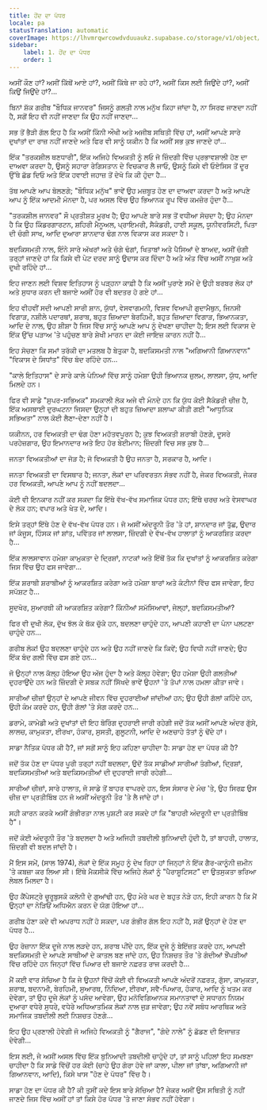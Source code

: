 ```yaml
---
title: ਹੋਂਦ ਦਾ ਪੱਧਰ
locale: pa
statusTranslation: automatic
coverImage: https://lhvmrqwrcowdvduuaukz.supabase.co/storage/v1/object/public/strapi-uploads/small_cover-tratado-de-psicologia-revolucionaria.webp-5e15e1cec4e0ebebcde5d7fc7565d8fd.webp
sidebar:
    label: 1. ਹੋਂਦ ਦਾ ਪੱਧਰ
    order: 1
---
```

ਅਸੀਂ ਕੌਣ ਹਾਂ? ਅਸੀਂ ਕਿੱਥੋਂ ਆਏ ਹਾਂ?, ਅਸੀਂ ਕਿੱਥੇ ਜਾ ਰਹੇ ਹਾਂ?, ਅਸੀਂ ਕਿਸ ਲਈ ਜਿਉਂਦੇ ਹਾਂ?, ਅਸੀਂ ਕਿਉਂ ਜਿਉਂਦੇ ਹਾਂ?...

ਬਿਨਾਂ ਸ਼ੱਕ ਗਰੀਬ "ਬੌਧਿਕ ਜਾਨਵਰ" ਜਿਸਨੂੰ ਗਲਤੀ ਨਾਲ ਮਨੁੱਖ ਕਿਹਾ ਜਾਂਦਾ ਹੈ, ਨਾ ਸਿਰਫ ਜਾਣਦਾ ਨਹੀਂ ਹੈ, ਸਗੋਂ ਇਹ ਵੀ ਨਹੀਂ ਜਾਣਦਾ ਕਿ ਉਹ ਨਹੀਂ ਜਾਣਦਾ...

ਸਭ ਤੋਂ ਭੈੜੀ ਗੱਲ ਇਹ ਹੈ ਕਿ ਅਸੀਂ ਕਿੰਨੀ ਔਖੀ ਅਤੇ ਅਜੀਬ ਸਥਿਤੀ ਵਿੱਚ ਹਾਂ, ਅਸੀਂ ਆਪਣੇ ਸਾਰੇ ਦੁਖਾਂਤਾਂ ਦਾ ਰਾਜ਼ ਨਹੀਂ ਜਾਣਦੇ ਅਤੇ ਫਿਰ ਵੀ ਸਾਨੂੰ ਯਕੀਨ ਹੈ ਕਿ ਅਸੀਂ ਸਭ ਕੁਝ ਜਾਣਦੇ ਹਾਂ...

ਇੱਕ "ਤਰਕਸ਼ੀਲ ਥਣਧਾਰੀ", ਇੱਕ ਅਜਿਹੇ ਵਿਅਕਤੀ ਨੂੰ ਲਓ ਜੋ ਜ਼ਿੰਦਗੀ ਵਿੱਚ ਪ੍ਰਭਾਵਸ਼ਾਲੀ ਹੋਣ ਦਾ ਦਾਅਵਾ ਕਰਦਾ ਹੈ, ਉਸਨੂੰ ਸਹਾਰਾ ਰੇਗਿਸਤਾਨ ਦੇ ਵਿਚਕਾਰ ਲੈ ਜਾਓ, ਉਸਨੂੰ ਕਿਸੇ ਵੀ ਓਏਸਿਸ ਤੋਂ ਦੂਰ ਉੱਥੇ ਛੱਡ ਦਿਓ ਅਤੇ ਇੱਕ ਹਵਾਈ ਜਹਾਜ਼ ਤੋਂ ਦੇਖੋ ਕਿ ਕੀ ਹੁੰਦਾ ਹੈ...

ਤੱਥ ਆਪਣੇ ਆਪ ਬੋਲਣਗੇ; "ਬੌਧਿਕ ਮਨੁੱਖ" ਭਾਵੇਂ ਉਹ ਮਜ਼ਬੂਤ ਹੋਣ ਦਾ ਦਾਅਵਾ ਕਰਦਾ ਹੈ ਅਤੇ ਆਪਣੇ ਆਪ ਨੂੰ ਇੱਕ ਆਦਮੀ ਮੰਨਦਾ ਹੈ, ਪਰ ਅਸਲ ਵਿੱਚ ਉਹ ਭਿਆਨਕ ਰੂਪ ਵਿੱਚ ਕਮਜ਼ੋਰ ਹੁੰਦਾ ਹੈ...

"ਤਰਕਸ਼ੀਲ ਜਾਨਵਰ" ਸੌ ਪ੍ਰਤੀਸ਼ਤ ਮੂਰਖ ਹੈ; ਉਹ ਆਪਣੇ ਬਾਰੇ ਸਭ ਤੋਂ ਵਧੀਆ ਸੋਚਦਾ ਹੈ; ਉਹ ਮੰਨਦਾ ਹੈ ਕਿ ਉਹ ਕਿੰਡਰਗਾਰਟਨ, ਸ਼ਹਿਰੀ ਮੈਨੂਅਲ, ਪ੍ਰਾਇਮਰੀ, ਸੈਕੰਡਰੀ, ਹਾਈ ਸਕੂਲ, ਯੂਨੀਵਰਸਿਟੀ, ਪਿਤਾ ਦੀ ਚੰਗੀ ਸਾਖ, ਆਦਿ ਦੁਆਰਾ ਸ਼ਾਨਦਾਰ ਢੰਗ ਨਾਲ ਵਿਕਾਸ ਕਰ ਸਕਦਾ ਹੈ।

ਬਦਕਿਸਮਤੀ ਨਾਲ, ਇੰਨੇ ਸਾਰੇ ਅੱਖਰਾਂ ਅਤੇ ਚੰਗੇ ਢੰਗਾਂ, ਖਿਤਾਬਾਂ ਅਤੇ ਪੈਸਿਆਂ ਦੇ ਬਾਅਦ, ਅਸੀਂ ਚੰਗੀ ਤਰ੍ਹਾਂ ਜਾਣਦੇ ਹਾਂ ਕਿ ਕਿਸੇ ਵੀ ਪੇਟ ਦਰਦ ਸਾਨੂੰ ਉਦਾਸ ਕਰ ਦਿੰਦਾ ਹੈ ਅਤੇ ਅੰਤ ਵਿੱਚ ਅਸੀਂ ਨਾਖੁਸ਼ ਅਤੇ ਦੁਖੀ ਰਹਿੰਦੇ ਹਾਂ...

ਇਹ ਜਾਣਨ ਲਈ ਵਿਸ਼ਵ ਇਤਿਹਾਸ ਨੂੰ ਪੜ੍ਹਨਾ ਕਾਫ਼ੀ ਹੈ ਕਿ ਅਸੀਂ ਪੁਰਾਣੇ ਸਮੇਂ ਦੇ ਉਹੀ ਬਰਬਰ ਲੋਕ ਹਾਂ ਅਤੇ ਸੁਧਾਰ ਕਰਨ ਦੀ ਬਜਾਏ ਅਸੀਂ ਹੋਰ ਵੀ ਬਦਤਰ ਹੋ ਗਏ ਹਾਂ...

ਇਹ ਵੀਹਵੀਂ ਸਦੀ ਆਪਣੀ ਸਾਰੀ ਸ਼ਾਨ, ਯੁੱਧਾਂ, ਵੇਸਵਾਗਮਨੀ, ਵਿਸ਼ਵ ਵਿਆਪੀ ਗੁਦਾਮੈਥੁਨ, ਜਿਨਸੀ ਵਿਗਾੜ, ਨਸ਼ੀਲੇ ਪਦਾਰਥਾਂ, ਸ਼ਰਾਬ, ਬਹੁਤ ਜ਼ਿਆਦਾ ਬੇਰਹਿਮੀ, ਬਹੁਤ ਜ਼ਿਆਦਾ ਵਿਗਾੜ, ਭਿਆਨਕਤਾ, ਆਦਿ ਦੇ ਨਾਲ, ਉਹ ਸ਼ੀਸ਼ਾ ਹੈ ਜਿਸ ਵਿੱਚ ਸਾਨੂੰ ਆਪਣੇ ਆਪ ਨੂੰ ਦੇਖਣਾ ਚਾਹੀਦਾ ਹੈ; ਇਸ ਲਈ ਵਿਕਾਸ ਦੇ ਇੱਕ ਉੱਚ ਪੜਾਅ 'ਤੇ ਪਹੁੰਚਣ ਬਾਰੇ ਸ਼ੇਖੀ ਮਾਰਨ ਦਾ ਕੋਈ ਜਾਇਜ਼ ਕਾਰਨ ਨਹੀਂ ਹੈ...

ਇਹ ਸੋਚਣਾ ਕਿ ਸਮਾਂ ਤਰੱਕੀ ਦਾ ਮਤਲਬ ਹੈ ਬੇਤੁਕਾ ਹੈ, ਬਦਕਿਸਮਤੀ ਨਾਲ "ਅਗਿਆਨੀ ਗਿਆਨਵਾਨ" "ਵਿਕਾਸ ਦੇ ਸਿਧਾਂਤ" ਵਿੱਚ ਬੰਦ ਰਹਿੰਦੇ ਹਨ...

"ਕਾਲੇ ਇਤਿਹਾਸ" ਦੇ ਸਾਰੇ ਕਾਲੇ ਪੰਨਿਆਂ ਵਿੱਚ ਸਾਨੂੰ ਹਮੇਸ਼ਾ ਉਹੀ ਭਿਆਨਕ ਜ਼ੁਲਮ, ਲਾਲਸਾ, ਯੁੱਧ, ਆਦਿ ਮਿਲਦੇ ਹਨ।

ਫਿਰ ਵੀ ਸਾਡੇ "ਸੁਪਰ-ਸਭਿਅਕ" ਸਮਕਾਲੀ ਲੋਕ ਅਜੇ ਵੀ ਮੰਨਦੇ ਹਨ ਕਿ ਯੁੱਧ ਕੋਈ ਸੈਕੰਡਰੀ ਚੀਜ਼ ਹੈ, ਇੱਕ ਅਸਥਾਈ ਦੁਰਘਟਨਾ ਜਿਸਦਾ ਉਨ੍ਹਾਂ ਦੀ ਬਹੁਤ ਜ਼ਿਆਦਾ ਸ਼ਲਾਘਾ ਕੀਤੀ ਗਈ "ਆਧੁਨਿਕ ਸਭਿਅਤਾ" ਨਾਲ ਕੋਈ ਲੈਣਾ-ਦੇਣਾ ਨਹੀਂ ਹੈ।

ਯਕੀਨਨ, ਹਰ ਵਿਅਕਤੀ ਦਾ ਢੰਗ ਹੋਣਾ ਮਹੱਤਵਪੂਰਨ ਹੈ; ਕੁਝ ਵਿਅਕਤੀ ਸ਼ਰਾਬੀ ਹੋਣਗੇ, ਦੂਸਰੇ ਪਰਹੇਜ਼ਗਾਰ, ਉਹ ਇਮਾਨਦਾਰ ਅਤੇ ਇਹ ਹੋਰ ਬੇਈਮਾਨ; ਜ਼ਿੰਦਗੀ ਵਿਚ ਸਭ ਕੁਝ ਹੈ...

ਜਨਤਾ ਵਿਅਕਤੀਆਂ ਦਾ ਜੋੜ ਹੈ; ਜੋ ਵਿਅਕਤੀ ਹੈ ਉਹ ਜਨਤਾ ਹੈ, ਸਰਕਾਰ ਹੈ, ਆਦਿ।

ਜਨਤਾ ਵਿਅਕਤੀ ਦਾ ਵਿਸਥਾਰ ਹੈ; ਜਨਤਾ, ਲੋਕਾਂ ਦਾ ਪਰਿਵਰਤਨ ਸੰਭਵ ਨਹੀਂ ਹੈ, ਜੇਕਰ ਵਿਅਕਤੀ, ਜੇਕਰ ਹਰ ਵਿਅਕਤੀ, ਆਪਣੇ ਆਪ ਨੂੰ ਨਹੀਂ ਬਦਲਦਾ...

ਕੋਈ ਵੀ ਇਨਕਾਰ ਨਹੀਂ ਕਰ ਸਕਦਾ ਕਿ ਇੱਥੇ ਵੱਖ-ਵੱਖ ਸਮਾਜਿਕ ਪੱਧਰ ਹਨ; ਇੱਥੇ ਚਰਚ ਅਤੇ ਵੇਸਵਾਘਰ ਦੇ ਲੋਕ ਹਨ; ਵਪਾਰ ਅਤੇ ਖੇਤ ਦੇ, ਆਦਿ।

ਇਸੇ ਤਰ੍ਹਾਂ ਇੱਥੇ ਹੋਣ ਦੇ ਵੱਖ-ਵੱਖ ਪੱਧਰ ਹਨ। ਜੋ ਅਸੀਂ ਅੰਦਰੂਨੀ ਤੌਰ 'ਤੇ ਹਾਂ, ਸ਼ਾਨਦਾਰ ਜਾਂ ਤੁੱਛ, ਉਦਾਰ ਜਾਂ ਕੰਜੂਸ, ਹਿੰਸਕ ਜਾਂ ਸ਼ਾਂਤ, ਪਵਿੱਤਰ ਜਾਂ ਲਾਲਸਾ, ਜ਼ਿੰਦਗੀ ਦੇ ਵੱਖ-ਵੱਖ ਹਾਲਾਤਾਂ ਨੂੰ ਆਕਰਸ਼ਿਤ ਕਰਦਾ ਹੈ...

ਇੱਕ ਲਾਲਸਾਵਾਨ ਹਮੇਸ਼ਾ ਕਾਮੁਕਤਾ ਦੇ ਦ੍ਰਿਸ਼ਾਂ, ਨਾਟਕਾਂ ਅਤੇ ਇੱਥੋਂ ਤੱਕ ਕਿ ਦੁਖਾਂਤਾਂ ਨੂੰ ਆਕਰਸ਼ਿਤ ਕਰੇਗਾ ਜਿਸ ਵਿੱਚ ਉਹ ਫਸ ਜਾਵੇਗਾ...

ਇੱਕ ਸ਼ਰਾਬੀ ਸ਼ਰਾਬੀਆਂ ਨੂੰ ਆਕਰਸ਼ਿਤ ਕਰੇਗਾ ਅਤੇ ਹਮੇਸ਼ਾ ਬਾਰਾਂ ਅਤੇ ਕੰਟੀਨਾਂ ਵਿੱਚ ਫਸ ਜਾਵੇਗਾ, ਇਹ ਸਪੱਸ਼ਟ ਹੈ...

ਸੂਦਖੋਰ, ਸੁਆਰਥੀ ਕੀ ਆਕਰਸ਼ਿਤ ਕਰੇਗਾ? ਕਿੰਨੀਆਂ ਸਮੱਸਿਆਵਾਂ, ਜੇਲ੍ਹਾਂ, ਬਦਕਿਸਮਤੀਆਂ?

ਫਿਰ ਵੀ ਦੁਖੀ ਲੋਕ, ਦੁੱਖ ਝੱਲ ਕੇ ਥੱਕ ਚੁੱਕੇ ਹਨ, ਬਦਲਣਾ ਚਾਹੁੰਦੇ ਹਨ, ਆਪਣੀ ਕਹਾਣੀ ਦਾ ਪੰਨਾ ਪਲਟਣਾ ਚਾਹੁੰਦੇ ਹਨ...

ਗਰੀਬ ਲੋਕ! ਉਹ ਬਦਲਣਾ ਚਾਹੁੰਦੇ ਹਨ ਅਤੇ ਉਹ ਨਹੀਂ ਜਾਣਦੇ ਕਿ ਕਿਵੇਂ; ਉਹ ਵਿਧੀ ਨਹੀਂ ਜਾਣਦੇ; ਉਹ ਇੱਕ ਬੰਦ ਗਲੀ ਵਿੱਚ ਫਸ ਗਏ ਹਨ...

ਜੋ ਉਨ੍ਹਾਂ ਨਾਲ ਕੱਲ੍ਹ ਹੋਇਆ ਉਹ ਅੱਜ ਹੁੰਦਾ ਹੈ ਅਤੇ ਕੱਲ੍ਹ ਹੋਵੇਗਾ; ਉਹ ਹਮੇਸ਼ਾ ਉਹੀ ਗਲਤੀਆਂ ਦੁਹਰਾਉਂਦੇ ਹਨ ਅਤੇ ਜ਼ਿੰਦਗੀ ਦੇ ਸਬਕ ਨਹੀਂ ਸਿੱਖਦੇ ਭਾਵੇਂ ਉਹਨਾਂ 'ਤੇ ਤੋਪਾਂ ਨਾਲ ਹਮਲਾ ਕੀਤਾ ਜਾਵੇ।

ਸਾਰੀਆਂ ਚੀਜ਼ਾਂ ਉਨ੍ਹਾਂ ਦੇ ਆਪਣੇ ਜੀਵਨ ਵਿੱਚ ਦੁਹਰਾਈਆਂ ਜਾਂਦੀਆਂ ਹਨ; ਉਹ ਉਹੀ ਗੱਲਾਂ ਕਹਿੰਦੇ ਹਨ, ਉਹੀ ਕੰਮ ਕਰਦੇ ਹਨ, ਉਹੀ ਗੱਲਾਂ 'ਤੇ ਸੋਗ ਕਰਦੇ ਹਨ...

ਡਰਾਮੇ, ਕਾਮੇਡੀ ਅਤੇ ਦੁਖਾਂਤਾਂ ਦੀ ਇਹ ਬੋਰਿੰਗ ਦੁਹਰਾਈ ਜਾਰੀ ਰਹੇਗੀ ਜਦੋਂ ਤੱਕ ਅਸੀਂ ਆਪਣੇ ਅੰਦਰ ਗੁੱਸੇ, ਲਾਲਚ, ਕਾਮੁਕਤਾ, ਈਰਖਾ, ਹੰਕਾਰ, ਸੁਸਤੀ, ਗੁਲੂਟਨੀ, ਆਦਿ ਦੇ ਅਣਚਾਹੇ ਤੱਤਾਂ ਨੂੰ ਢੋਂਦੇ ਹਾਂ।

ਸਾਡਾ ਨੈਤਿਕ ਪੱਧਰ ਕੀ ਹੈ?, ਜਾਂ ਸਗੋਂ ਸਾਨੂੰ ਇਹ ਕਹਿਣਾ ਚਾਹੀਦਾ ਹੈ: ਸਾਡਾ ਹੋਣ ਦਾ ਪੱਧਰ ਕੀ ਹੈ?

ਜਦੋਂ ਤੱਕ ਹੋਣ ਦਾ ਪੱਧਰ ਪੂਰੀ ਤਰ੍ਹਾਂ ਨਹੀਂ ਬਦਲਦਾ, ਉਦੋਂ ਤੱਕ ਸਾਡੀਆਂ ਸਾਰੀਆਂ ਤੰਗੀਆਂ, ਦ੍ਰਿਸ਼ਾਂ, ਬਦਕਿਸਮਤੀਆਂ ਅਤੇ ਬਦਕਿਸਮਤੀਆਂ ਦੀ ਦੁਹਰਾਈ ਜਾਰੀ ਰਹੇਗੀ...

ਸਾਰੀਆਂ ਚੀਜ਼ਾਂ, ਸਾਰੇ ਹਾਲਾਤ, ਜੋ ਸਾਡੇ ਤੋਂ ਬਾਹਰ ਵਾਪਰਦੇ ਹਨ, ਇਸ ਸੰਸਾਰ ਦੇ ਮੰਚ 'ਤੇ, ਉਹ ਸਿਰਫ਼ ਉਸ ਚੀਜ਼ ਦਾ ਪ੍ਰਤੀਬਿੰਬ ਹਨ ਜੋ ਅਸੀਂ ਅੰਦਰੂਨੀ ਤੌਰ 'ਤੇ ਲੈ ਜਾਂਦੇ ਹਾਂ।

ਸਹੀ ਕਾਰਨ ਕਰਕੇ ਅਸੀਂ ਗੰਭੀਰਤਾ ਨਾਲ ਪੁਸ਼ਟੀ ਕਰ ਸਕਦੇ ਹਾਂ ਕਿ "ਬਾਹਰੀ ਅੰਦਰੂਨੀ ਦਾ ਪ੍ਰਤੀਬਿੰਬ ਹੈ"।

ਜਦੋਂ ਕੋਈ ਅੰਦਰੂਨੀ ਤੌਰ 'ਤੇ ਬਦਲਦਾ ਹੈ ਅਤੇ ਅਜਿਹੀ ਤਬਦੀਲੀ ਬੁਨਿਆਦੀ ਹੁੰਦੀ ਹੈ, ਤਾਂ ਬਾਹਰੀ, ਹਾਲਾਤ, ਜ਼ਿੰਦਗੀ ਵੀ ਬਦਲ ਜਾਂਦੀ ਹੈ।

ਮੈਂ ਇਸ ਸਮੇਂ, (ਸਾਲ 1974), ਲੋਕਾਂ ਦੇ ਇੱਕ ਸਮੂਹ ਨੂੰ ਦੇਖ ਰਿਹਾ ਹਾਂ ਜਿਨ੍ਹਾਂ ਨੇ ਇੱਕ ਗੈਰ-ਕਾਨੂੰਨੀ ਜ਼ਮੀਨ 'ਤੇ ਕਬਜ਼ਾ ਕਰ ਲਿਆ ਸੀ। ਇੱਥੇ ਮੈਕਸੀਕੋ ਵਿੱਚ ਅਜਿਹੇ ਲੋਕਾਂ ਨੂੰ "ਪੈਰਾਸ਼ੂਟਿਸਟ" ਦਾ ਉਤਸੁਕਤਾ ਭਰਿਆ ਲੇਬਲ ਮਿਲਦਾ ਹੈ।

ਉਹ ਕੈਂਪੇਸਟ੍ਰੇ ਚੂਰੂਬੁਸਕੋ ਕਲੋਨੀ ਦੇ ਗੁਆਂਢੀ ਹਨ, ਉਹ ਮੇਰੇ ਘਰ ਦੇ ਬਹੁਤ ਨੇੜੇ ਹਨ, ਇਹੀ ਕਾਰਨ ਹੈ ਕਿ ਮੈਂ ਉਨ੍ਹਾਂ ਦਾ ਨੇੜਿਓਂ ਅਧਿਐਨ ਕਰਨ ਦੇ ਯੋਗ ਹੋਇਆ ਹਾਂ...

ਗਰੀਬ ਹੋਣਾ ਕਦੇ ਵੀ ਅਪਰਾਧ ਨਹੀਂ ਹੋ ਸਕਦਾ, ਪਰ ਗੰਭੀਰ ਗੱਲ ਇਹ ਨਹੀਂ ਹੈ, ਸਗੋਂ ਉਨ੍ਹਾਂ ਦੇ ਹੋਣ ਦਾ ਪੱਧਰ ਹੈ...

ਉਹ ਰੋਜ਼ਾਨਾ ਇੱਕ ਦੂਜੇ ਨਾਲ ਲੜਦੇ ਹਨ, ਸ਼ਰਾਬ ਪੀਂਦੇ ਹਨ, ਇੱਕ ਦੂਜੇ ਨੂੰ ਬੇਇੱਜ਼ਤ ਕਰਦੇ ਹਨ, ਆਪਣੀ ਬਦਕਿਸਮਤੀ ਦੇ ਆਪਣੇ ਸਾਥੀਆਂ ਦੇ ਕਾਤਲ ਬਣ ਜਾਂਦੇ ਹਨ, ਉਹ ਨਿਸ਼ਚਤ ਤੌਰ 'ਤੇ ਗੰਦੀਆਂ ਝੌਂਪੜੀਆਂ ਵਿੱਚ ਰਹਿੰਦੇ ਹਨ ਜਿਨ੍ਹਾਂ ਵਿੱਚ ਪਿਆਰ ਦੀ ਬਜਾਏ ਨਫ਼ਰਤ ਰਾਜ ਕਰਦੀ ਹੈ...

ਮੈਂ ਕਈ ਵਾਰ ਸੋਚਿਆ ਹੈ ਕਿ ਜੇ ਉਹਨਾਂ ਵਿੱਚੋਂ ਕੋਈ ਵੀ ਵਿਅਕਤੀ ਆਪਣੇ ਅੰਦਰੋਂ ਨਫ਼ਰਤ, ਗੁੱਸਾ, ਕਾਮੁਕਤਾ, ਸ਼ਰਾਬ, ਬਦਨਾਮੀ, ਬੇਰਹਿਮੀ, ਸੁਆਰਥ, ਨਿੰਦਿਆ, ਈਰਖਾ, ਸਵੈ-ਪਿਆਰ, ਹੰਕਾਰ, ਆਦਿ ਨੂੰ ਖਤਮ ਕਰ ਦੇਵੇਗਾ, ਤਾਂ ਉਹ ਦੂਜੇ ਲੋਕਾਂ ਨੂੰ ਪਸੰਦ ਆਵੇਗਾ, ਉਹ ਮਨੋਵਿਗਿਆਨਕ ਸਮਾਨਤਾਵਾਂ ਦੇ ਸਧਾਰਨ ਨਿਯਮ ਦੁਆਰਾ ਵਧੇਰੇ ਸੁਧਰੇ, ਵਧੇਰੇ ਅਧਿਆਤਮਿਕ ਲੋਕਾਂ ਨਾਲ ਜੁੜ ਜਾਵੇਗਾ; ਉਹ ਨਵੇਂ ਸਬੰਧ ਆਰਥਿਕ ਅਤੇ ਸਮਾਜਿਕ ਤਬਦੀਲੀ ਲਈ ਨਿਸ਼ਚਤ ਹੋਣਗੇ...

ਇਹ ਉਹ ਪ੍ਰਣਾਲੀ ਹੋਵੇਗੀ ਜੋ ਅਜਿਹੇ ਵਿਅਕਤੀ ਨੂੰ "ਗੈਰਾਜ", "ਗੰਦੇ ਨਾਲੇ" ਨੂੰ ਛੱਡਣ ਦੀ ਇਜਾਜ਼ਤ ਦੇਵੇਗੀ...

ਇਸ ਲਈ, ਜੇ ਅਸੀਂ ਅਸਲ ਵਿੱਚ ਇੱਕ ਬੁਨਿਆਦੀ ਤਬਦੀਲੀ ਚਾਹੁੰਦੇ ਹਾਂ, ਤਾਂ ਸਾਨੂੰ ਪਹਿਲਾਂ ਇਹ ਸਮਝਣਾ ਚਾਹੀਦਾ ਹੈ ਕਿ ਸਾਡੇ ਵਿੱਚੋਂ ਹਰ ਕੋਈ (ਚਾਹੇ ਉਹ ਗੋਰਾ ਹੋਵੇ ਜਾਂ ਕਾਲਾ, ਪੀਲਾ ਜਾਂ ਤਾਂਬਾ, ਅਗਿਆਨੀ ਜਾਂ ਗਿਆਨਵਾਨ, ਆਦਿ), ਕਿਸੇ ਖਾਸ "ਹੋਣ ਦੇ ਪੱਧਰ" ਵਿੱਚ ਹੈ।

ਸਾਡਾ ਹੋਣ ਦਾ ਪੱਧਰ ਕੀ ਹੈ? ਕੀ ਤੁਸੀਂ ਕਦੇ ਇਸ ਬਾਰੇ ਸੋਚਿਆ ਹੈ? ਜੇਕਰ ਅਸੀਂ ਉਸ ਸਥਿਤੀ ਨੂੰ ਨਹੀਂ ਜਾਣਦੇ ਜਿਸ ਵਿੱਚ ਅਸੀਂ ਹਾਂ ਤਾਂ ਕਿਸੇ ਹੋਰ ਪੱਧਰ 'ਤੇ ਜਾਣਾ ਸੰਭਵ ਨਹੀਂ ਹੋਵੇਗਾ।
